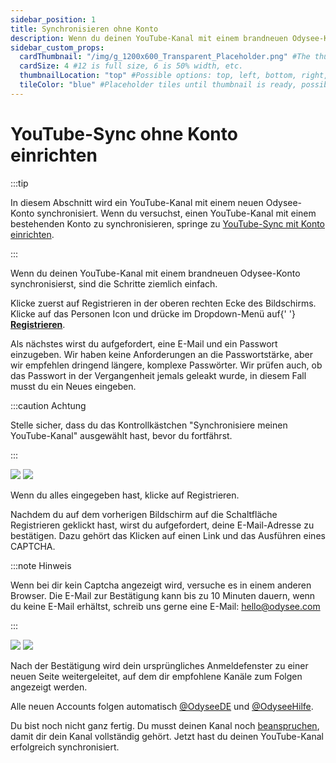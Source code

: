 ---
sidebar_position: 1
title: Synchronisieren ohne Konto
description: Wenn du deinen YouTube-Kanal mit einem brandneuen Odysee-Konto synchronisieren möchtest, dann bist du hier genau richtig.
sidebar_custom_props:
  cardThumbnail: "/img/g_1200x600_Transparent_Placeholder.png" #The thumbnail on the category card.
  cardSize: 4 #12 is full size, 6 is 50% width, etc.
  thumbnailLocation: "top" #Possible options: top, left, bottom, right, none
  tileColor: "blue" #Placeholder tiles until thumbnail is ready, possible options: blue, cream, darkpurple, lightpurple, mauve, orange, pink, none
---

# YouTube-Sync ohne Konto einrichten

:::tip

In diesem Abschnitt wird ein YouTube-Kanal mit einem neuen Odysee-Konto synchronisiert. Wenn du versuchst, einen YouTube-Kanal mit einem bestehenden Konto zu synchronisieren, springe zu [YouTube-Sync mit Konto einrichten](/category-syncprogram/category-walkthrough/existingaccounts).

:::

Wenn du deinen YouTube-Kanal mit einem brandneuen Odysee-Konto synchronisierst, sind die Schritte ziemlich einfach.


<Tabs>
  <TabItem value="web" label="Web" default>
    Klicke zuerst auf <PrimaryOdyseeButton url="https://odysee.com/$/signup">Registrieren</PrimaryOdyseeButton> in der oberen rechten Ecke des Bildschirms.
    <Image img="/img/de/front_page_logged_out_arrow_register_desktop_dark.png" class="dark-image" />
    <Image img="/img/de/front_page_logged_out_arrow_register_desktop_light.png" class="light-image" />
  </TabItem>
  <TabItem value="mobile" label="Mobile">
    Klicke auf das Personen Icon <OdyseeButtonRound><OdyseeIcon type="person" /></OdyseeButtonRound> und drücke im Dropdown-Menü auf{' '}
    <b><a href="https://odysee.com/$/signup">Registrieren</a></b>.
    <Image img="/img/de/front_page_logged_out_arrow_register_mobile_dark.png" class="dark-image" />
    <Image img="/img/de/front_page_logged_out_arrow_register_mobile_light.png" class="light-image" />
  </TabItem>
</Tabs>

Als nächstes wirst du aufgefordert, eine E-Mail und ein Passwort einzugeben. Wir haben keine Anforderungen an die Passwortstärke, aber wir empfehlen dringend längere, komplexe Passwörter. Wir prüfen auch, ob das Passwort in der Vergangenheit jemals geleakt wurde, in diesem Fall musst du ein Neues eingeben.

:::caution Achtung

Stelle sicher, dass du das Kontrollkästchen "Synchronisiere meinen YouTube-Kanal" ausgewählt hast, bevor du fortfährst.

:::

![](/img/de/register_screen_arrow_sync_dark.png#dark)
![](/img/de/register_screen_arrow_sync_light.png#light)

Wenn du alles eingegeben hast, klicke auf <PrimaryOdyseeButton>Registrieren</PrimaryOdyseeButton>.

Nachdem du auf dem vorherigen Bildschirm auf die Schaltfläche Registrieren geklickt hast, wirst du aufgefordert, deine E-Mail-Adresse zu bestätigen. Dazu gehört das Klicken auf einen Link und das Ausführen eines CAPTCHA.

:::note Hinweis

Wenn bei dir kein Captcha angezeigt wird, versuche es in einem anderen Browser. Die E-Mail zur Bestätigung kann bis zu 10 Minuten dauern, wenn du keine E-Mail erhältst, schreib uns gerne eine E-Mail: hello@odysee.com

:::

![](/img/de/confirm_account_screen_dark.png#dark)
![](/img/de/confirm_account_screen_light.png#light)

Nach der Bestätigung wird dein ursprüngliches Anmeldefenster zu einer neuen Seite weitergeleitet, auf dem dir empfohlene Kanäle zum Folgen angezeigt werden.

Alle neuen Accounts folgen automatisch [@OdyseeDE](https://odysee.com/@OdyseeDE:1) und [@OdyseeHilfe](https://odysee.com/@OdyseeHilfe:1).

Du bist noch nicht ganz fertig. Du musst deinen Kanal noch [beanspruchen](/category-syncprogram/category-walkthrough/claimingyourchannel), damit dir dein Kanal vollständig gehört. Jetzt hast du deinen YouTube-Kanal erfolgreich synchronisiert. 
